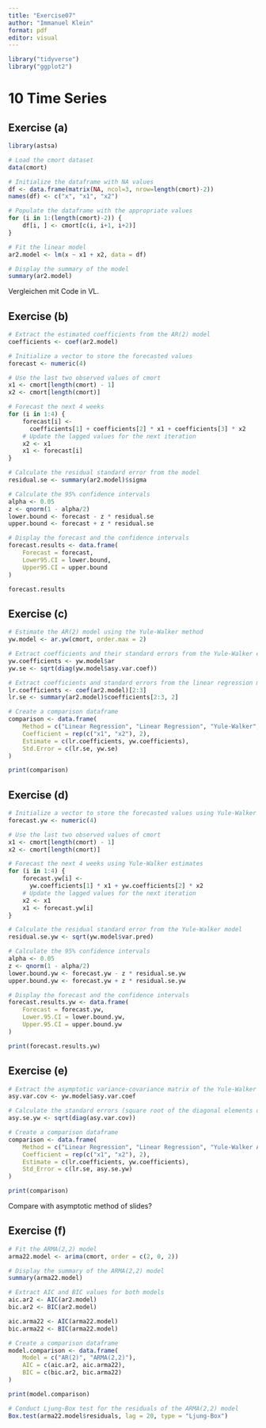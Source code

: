 ```yaml
---
title: "Exercise07"
author: "Immanuel Klein"
format: pdf
editor: visual
---
```


```r
library("tidyverse")
library("ggplot2")
```

# 10 Time Series

## Exercise (a)

```r
library(astsa)

# Load the cmort dataset
data(cmort)

# Initialize the dataframe with NA values
df <- data.frame(matrix(NA, ncol=3, nrow=length(cmort)-2))
names(df) <- c("x", "x1", "x2")

# Populate the dataframe with the appropriate values
for (i in 1:(length(cmort)-2)) {
    df[i, ] <- cmort[c(i, i+1, i+2)]
}

# Fit the linear model
ar2.model <- lm(x ~ x1 + x2, data = df)

# Display the summary of the model
summary(ar2.model)
```

Vergleichen mit Code in VL.

## Exercise (b)

```r
# Extract the estimated coefficients from the AR(2) model
coefficients <- coef(ar2.model)

# Initialize a vector to store the forecasted values
forecast <- numeric(4)

# Use the last two observed values of cmort
x1 <- cmort[length(cmort) - 1]
x2 <- cmort[length(cmort)]

# Forecast the next 4 weeks
for (i in 1:4) {
    forecast[i] <- 
      coefficients[1] + coefficients[2] * x1 + coefficients[3] * x2
    # Update the lagged values for the next iteration
    x2 <- x1
    x1 <- forecast[i]
}

# Calculate the residual standard error from the model
residual.se <- summary(ar2.model)$sigma

# Calculate the 95% confidence intervals
alpha <- 0.05
z <- qnorm(1 - alpha/2)
lower.bound <- forecast - z * residual.se
upper.bound <- forecast + z * residual.se

# Display the forecast and the confidence intervals
forecast.results <- data.frame(
    Forecast = forecast,
    Lower95.CI = lower.bound,
    Upper95.CI = upper.bound
)

forecast.results

```

## Exercise (c)

```r
# Estimate the AR(2) model using the Yule-Walker method
yw.model <- ar.yw(cmort, order.max = 2)

# Extract coefficients and their standard errors from the Yule-Walker estimation
yw.coefficients <- yw.model$ar
yw.se <- sqrt(diag(yw.model$asy.var.coef))

# Extract coefficients and standard errors from the linear regression model
lr.coefficients <- coef(ar2.model)[2:3]
lr.se <- summary(ar2.model)$coefficients[2:3, 2]

# Create a comparison dataframe
comparison <- data.frame(
    Method = c("Linear Regression", "Linear Regression", "Yule-Walker", "Yule-Walker"),
    Coefficient = rep(c("x1", "x2"), 2),
    Estimate = c(lr.coefficients, yw.coefficients),
    Std.Error = c(lr.se, yw.se)
)

print(comparison)
```

## Exercise (d)

```r
# Initialize a vector to store the forecasted values using Yule-Walker estimates
forecast.yw <- numeric(4)

# Use the last two observed values of cmort
x1 <- cmort[length(cmort) - 1]
x2 <- cmort[length(cmort)]

# Forecast the next 4 weeks using Yule-Walker estimates
for (i in 1:4) {
    forecast.yw[i] <- 
      yw.coefficients[1] * x1 + yw.coefficients[2] * x2
    # Update the lagged values for the next iteration
    x2 <- x1
    x1 <- forecast.yw[i]
}

# Calculate the residual standard error from the Yule-Walker model
residual.se.yw <- sqrt(yw.model$var.pred)

# Calculate the 95% confidence intervals
alpha <- 0.05
z <- qnorm(1 - alpha/2)
lower.bound.yw <- forecast.yw - z * residual.se.yw
upper.bound.yw <- forecast.yw + z * residual.se.yw

# Display the forecast and the confidence intervals
forecast.results.yw <- data.frame(
    Forecast = forecast.yw,
    Lower.95.CI = lower.bound.yw,
    Upper.95.CI = upper.bound.yw
)

print(forecast.results.yw)

```

## Exercise (e)

```r
# Extract the asymptotic variance-covariance matrix of the Yule-Walker estimators
asy.var.cov <- yw.model$asy.var.coef

# Calculate the standard errors (square root of the diagonal elements of the variance-covariance matrix)
asy.se.yw <- sqrt(diag(asy.var.cov))

# Create a comparison dataframe
comparison <- data.frame(
    Method = c("Linear Regression", "Linear Regression", "Yule-Walker Asymptotic", "Yule-Walker Asymptotic"),
    Coefficient = rep(c("x1", "x2"), 2),
    Estimate = c(lr.coefficients, yw.coefficients),
    Std_Error = c(lr.se, asy.se.yw)
)

print(comparison)
```

Compare with asymptotic method of slides?

## Exercise (f)

```r
# Fit the ARMA(2,2) model
arma22.model <- arima(cmort, order = c(2, 0, 2))

# Display the summary of the ARMA(2,2) model
summary(arma22.model)

# Extract AIC and BIC values for both models
aic.ar2 <- AIC(ar2.model)
bic.ar2 <- BIC(ar2.model)

aic.arma22 <- AIC(arma22.model)
bic.arma22 <- BIC(arma22.model)

# Create a comparison dataframe
model.comparison <- data.frame(
    Model = c("AR(2)", "ARMA(2,2)"),
    AIC = c(aic.ar2, aic.arma22),
    BIC = c(bic.ar2, bic.arma22)
)

print(model.comparison)

# Conduct Ljung-Box test for the residuals of the ARMA(2,2) model
Box.test(arma22.model$residuals, lag = 20, type = "Ljung-Box")

```
